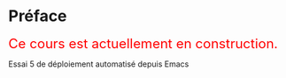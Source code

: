 # Préface {.unnumbered}

<span style="color:red; font-size:24px;">Ce cours est actuellement en construction.</span>

Essai 5  de déploiement automatisé depuis Emacs
